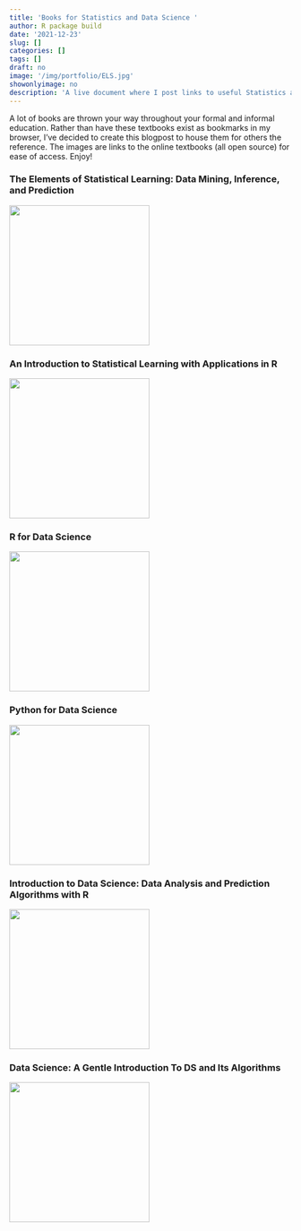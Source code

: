 ```yaml
---
title: 'Books for Statistics and Data Science '
author: R package build
date: '2021-12-23'
slug: []
categories: []
tags: []
draft: no
image: '/img/portfolio/ELS.jpg'
showonlyimage: no
description: 'A live document where I post links to useful Statistics and Data Science books!'
---
```


A lot of books are thrown your way throughout your formal and informal education. Rather than have these textbooks exist as bookmarks in my browser, I've decided to create this blogpost to house them for others the reference. The images are links to the online textbooks (all open source) for ease of access. Enjoy!

### The Elements of Statistical Learning: Data Mining, Inference, and Prediction
[![](/img/portfolio/ELS.jpg){width=250px}](https://hastie.su.domains/ElemStatLearn/printings/ESLII_print12_toc.pdf)


### An Introduction to Statistical Learning with Applications in R
[![](/img/portfolio/ISL.jpeg){width=250px}](https://www.statlearning.com/)


### R for Data Science 
[![](/img/portfolio/R4DS.png){width=250px}](https://r4ds.had.co.nz/)


### Python for Data Science 
[![](/img/portfolio/P4DS.png){width=250px}](https://jakevdp.github.io/PythonDataScienceHandbook/)


### Introduction to Data Science: Data Analysis and Prediction Algorithms with R
[![](/img/portfolio/IDS.jpg){width=250px}](https://rafalab.github.io/dsbook/)


### Data Science: A Gentle Introduction To DS and Its Algorithms
[![](/img/portfolio/DSGI.jpeg){width=250px}](https://jgscott.github.io/STA371H_Spring2018/files/DataScience.pdf)



